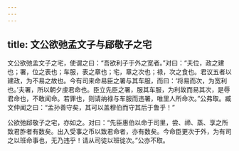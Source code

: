 ```yaml
---
---
---
```

title: 文公欲弛孟文子与郈敬子之宅
---


文公欲弛孟文子之宅，使谓之曰：“吾欲利子于外之宽者。”对曰：“夫位，政之建也；署，位之表也；车服，表之章也；宅，章之次也；禄，次之食也。君议五者以建政，为不易之故也。今有司来命易臣之署与其车服，而曰：‘将易而次，为宽利也。’夫署，所以朝夕虔君命也。臣立先臣之署，服其车服，为利故而易其次，是辱君命也，不敢闻命。若罪也，则请纳禄与车服而违署，唯里人所命次。”公弗取。臧文仲闻之曰：“孟孙善守矣，其可以盖穆伯而守其后于鲁乎！”

公欲弛郈敬子之宅，亦如之。对曰：“先臣惠伯以命于司里，尝、禘、蒸、享之所致君胙者有数矣。出入受事之币以致君命者，亦有数矣。今命臣更次于外，为有司之以班命事也，无乃违乎！请从司徒以班徙次。”公亦不取。

